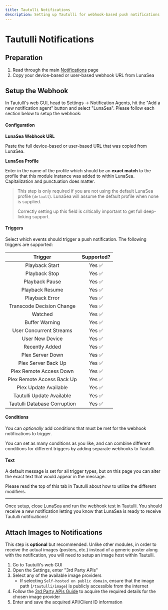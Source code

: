 ```yaml
---
title: Tautulli Notifications
description: Setting up Tautulli for webhook-based push notifications
---
```


# Tautulli Notifications

## Preparation

1. Read through the main [Notifications](/lunasea/notifications) page
2. Copy your device-based or user-based webhook URL from LunaSea

## Setup the Webhook

In Tautulli's web GUI, head to Settings -> Notification Agents, hit the "Add a new notification agent" button and select "LunaSea". Please follow each section below to setup the webhook:

#### Configuration

**LunaSea Webhook URL**

Paste the full device-based or user-based URL that was copied from LunaSea.

**LunaSea Profile**

Enter in the name of the profile which should be an **exact match** to the profile that this module instance was added to within LunaSea. Capitalization and punctuation does matter.

> This step is only required if you are not using the default LunaSea profile (`default`). LunaSea will assume the default profile when none is supplied.
>
> Correctly setting up this field is critically important to get full deep-linking support.

#### Triggers

Select which events should trigger a push notification. The following triggers are supported:

|           Trigger            | Supported? |
| :--------------------------: | :--------: |
|        Playback Start        |   Yes ✅   |
|        Playback Stop         |   Yes ✅   |
|        Playback Pause        |   Yes ✅   |
|       Playback Resume        |   Yes ✅   |
|        Playback Error        |   Yes ✅   |
|  Transcode Decision Change   |   Yes ✅   |
|           Watched            |   Yes ✅   |
|        Buffer Warning        |   Yes ✅   |
|   User Concurrent Streams    |   Yes ✅   |
|       User New Device        |   Yes ✅   |
|        Recently Added        |   Yes ✅   |
|       Plex Server Down       |   Yes ✅   |
|     Plex Server Back Up      |   Yes ✅   |
|   Plex Remote Access Down    |   Yes ✅   |
|  Plex Remote Access Back Up  |   Yes ✅   |
|    Plex Update Available     |   Yes ✅   |
|  Tautulli Update Available   |   Yes ✅   |
| Tautulli Database Corruption |   Yes ✅   |

#### Conditions

You can _optionally_ add conditions that must be met for the webhook notifications to trigger.

You can set as many conditions as you like, and can combine different conditions for different triggers by adding separate webhooks to Tautulli.

#### Text

A default message is set for all trigger types, but on this page you can alter the exact text that would appear in the message.

Please read the top of this tab in Tautulli about how to utilize the different modifiers.

---

Once setup, close LunaSea and run the webhook test in Tautulli. You should receive a new notification letting you know that LunaSea is ready to receive Tautulli notifications!

## Attach Images to Notifications

This step is **optional** but recommended. Unlike other modules, in order to receive the actual images (posters, etc.) instead of a generic poster along with the notification, you will need to setup an image host within Tautulli.

1. Go to Tautulli's web GUI
2. Open the Settings, enter "3rd Party APIs"
3. Select any of the available image providers
   - If selecting `Self-hosted on public domain`, ensure that the image path (`/tautulli/image`) is publicly accessible from the internet
4. Follow the [3rd Party APIs Guide](https://github.com/Tautulli/Tautulli/wiki/3rd-Party-APIs-Guide) to acquire the required details for the chosen image provider
5. Enter and save the acquired API/Client ID information
